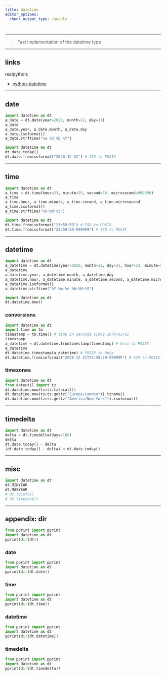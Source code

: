 ```yaml
---
title: datetime
editor_options: 
  chunk_output_type: console
---
```


```r
```

*********************************************************************

> Fast implementation of the datetime type

<!-- ********************************************************************* -->

<!-- ## faqs -->

*********************************************************************

## links

realpython:

* [python-datetime](https://realpython.com/python-datetime)  

*********************************************************************

## date

```python
import datetime as dt
a_date = dt.date(year=2020, month=12, day=31)
a_date
a_date.year, a_date.month, a_date.day
a_date.isoformat()
a_date.strftime("%a %d %b %Y")
```

```python
import datetime as dt
dt.date.today()
dt.date.fromisoformat("2020-12-31") # ISO to POSIX
```

*********************************************************************

## time

```python
import datetime as dt
a_time = dt.time(hour=23, minute=59, second=59, microsecond=999999)
a_time
a_time.hour, a_time.minute, a_time.second, a_time.microsecond
a_time.isoformat()
a_time.strftime("%H:%M:%S")
```

```python
import datetime as dt
dt.time.fromisoformat("23:59:59") # ISO to POSIX
dt.time.fromisoformat("23:59:59:999999") # ISO to POSIX
```

*********************************************************************

## datetime

```python
import datetime as dt
a_datetime = dt.datetime(year=2020, month=12, day=31, hour=23, minute=59, second=59, microsecond=999999)
a_datetime
a_datetime.year, a_datetime.month, a_datetime.day
a_datetime.hour, a_datetime.minute, a_datetime.second, a_datetime.microsecond
a_datetime.isoformat()
a_datetime.strftime("%Y-%m-%d %H:%M:%S")
```

```python
import datetime as dt
dt.datetime.now()
```

### conversions

```python
import datetime as dt
import time as tm
timestamp = tm.time() # time in seconds since 1970-01-01
timestamp
a_datetime = dt.datetime.fromtimestamp(timestamp) # Unix to POSIX
a_datetime
dt.datetime.timestamp(a_datetime) # POSIX to Unix
dt.datetime.fromisoformat("2020-12-31T23:59:59:999999") # ISO to POSIX
```

### timezones

```python
import datetime as dt
from dateutil import tz
dt.datetime.now(tz=tz.tzlocal())
dt.datetime.now(tz=tz.gettz("Europe/London")).tzname()
dt.datetime.now(tz=tz.gettz("America/New_York")).isoformat()
```

*********************************************************************

## timedelta

```python
import datetime as dt
delta = dt.timedelta(days=100)
delta
dt.date.today() - delta
(dt.date.today() - delta) < dt.date.today()
```

*********************************************************************

## misc

```python
import datetime as dt
dt.MINYEAR
dt.MAXYEAR
# dt.tzinfo()
# dt.timezone()
```

*********************************************************************

## appendix: dir

```python
from pprint import pprint
import datetime as dt
pprint(dir(dt))
```

### date

```python
from pprint import pprint
import datetime as dt
pprint(dir(dt.date))
```

### time

```python
from pprint import pprint
import datetime as dt
pprint(dir(dt.time))
```

### datetime

```python
from pprint import pprint
import datetime as dt
pprint(dir(dt.datetime))
```

### timedelta

```python
from pprint import pprint
import datetime as dt
pprint(dir(dt.timedelta))
```
